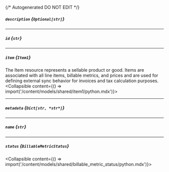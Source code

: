 {/* Autogenerated DO NOT EDIT  */}

##### `description` *{`Optional[str]`}*

---
##### `id` *{`str`}*

---
##### `item` *{`Item1`}*
The Item resource represents a sellable product or good. Items are associated with all line items, billable metrics,
and prices and are used for defining external sync behavior for invoices and tax calculation purposes.
<Collapsible content={() => import('/content/models/shared/item1/python.mdx')}>
</Collapsible>

---
##### `metadata` *{`Dict[str, *str*]`}*

---
##### `name` *{`str`}*

---
##### `status` *{`BillableMetricStatus`}*
<Collapsible content={() => import('/content/models/shared/billable_metric_status/python.mdx')}>
</Collapsible>

